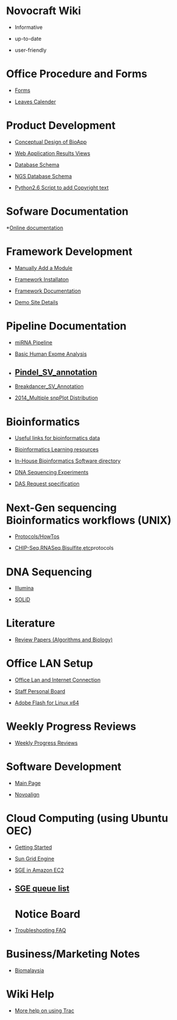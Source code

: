 # Novocraft Wiki
* Informative

* up-to-date

* user-friendly

# Office Procedure and Forms

* [Forms](http://dev.novocraft.com/trac/trac_backup/wiki/Forms)

* [Leaves Calender](https://calendar.google.com/calendar/embed?src=novocraft.com_hnaq0ulvmujbegc2jvteim9o4g@group.calendar.google.com&ctz=Asia/Kuala_Lumpur)

# Product Development

* [Conceptual Design of BioApp](dev.novocraft.com/trac/trac_backup/wiki/Concepts_1)

* [Web Application Results Views](http://dev.novocraft.com/trac/trac_backup/wiki/appscreen)

* [Database Schema](http://dev.novocraft.com/trac/trac_backup/wiki/ddSchema)

* [NGS Database Schema](http://dev.novocraft.com/trac/trac_backup/wiki/ngs_schema)

* [Python2.6 Script to add Copyright text](http://dev.novocraft.com/trac/trac_backup/wiki/CopyrightTextScript)

# Sofware Documentation

*[Online documentation](http://dev.novocraft.com/trac/trac_backup/wiki/appDocmain)

# Framework Development

* [Manually Add a Module](http://dev.novocraft.com/trac/trac_backup/wiki/addModuleManual)

* [Framework Installaton](http://dev.novocraft.com/trac/trac_backup/wiki/frameworkInstallationMainPage)

* [Framework Documentation](http://dev.novocraft.com/trac/trac_backup/wiki/appDocmain)

* [Demo Site Details](http://dev.novocraft.com/trac/trac_backup/wiki/demoSite)

# Pipeline Documentation

* [miRNA Pipeline](http://dev.novocraft.com/trac/trac_backup/wiki/miRNA)

* [Basic Human Exome Analysis](http://dev.novocraft.com/trac/trac_backup/wiki/humanExome)

* [Pindel_SV_annotation](http://dev.novocraft.com/trac/trac_backup/wiki/pindelAnnotation)
--
* [Breakdancer_SV_Annotation](http://dev.novocraft.com/trac/trac_backup/wiki/breakdancerAnnotation)

* [2014_Multiple snpPlot Distribution](http://dev.novocraft.com/trac/trac_backup/wiki/snpPlotDistribution)

# Bioinformatics

* [Useful links for bioinformatics data](http://dev.novocraft.com/trac/trac_backup/wiki/biolinks)

* [Bioinformatics Learning resources](http://dev.novocraft.com/trac/trac_backup/wiki/edu1)

* [In-House Bioinformatics Software directory](http://dev.novocraft.com/trac/trac_backup/wiki/softwareDirectory)

* [DNA Sequencing Experiments](http://dev.novocraft.com/trac/trac_backup/wiki/Experiments)

* [DAS Request specification](http://dev.novocraft.com/trac/trac_backup/wiki/DAS)

# Next-Gen sequencing Bioinformatics workflows (UNIX)

* [Protocols/HowTos](http://dev.novocraft.com/trac/trac_backup/wiki/nextgenworkflow)

* [CHIP-Seq,RNASeq,Bisulfite,etc](http://dev.novocraft.com/trac/trac_backup/wiki/nextgenapps)protocols

# DNA Sequencing

* [Illumina](http://dev.novocraft.com/trac/trac_backup/wiki/Illumina)

* [SOLiD](http://dev.novocraft.com/trac/trac_backup/wiki/ABI)

# Literature

* [Review Papers (Algorithms and Biology)](dev.novocraft.com/trac/trac_backup/wiki/reviewPapers)

# Office LAN Setup

* [Office Lan and Internet Connection](http://dev.novocraft.com/trac/trac_backup/wiki/OfficeLan)

* [Staff Personal Board](http://dev.novocraft.com/trac/trac_backup/wiki/staffpersonalboard)

* [Adobe Flash for Linux x64](http://dev.novocraft.com/trac/trac_backup/wiki/adobeflash)

# Weekly Progress Reviews

* [Weekly Progress Reviews](http://dev.novocraft.com/trac/trac_backup/wiki/progress)

# Software Development

* [Main Page](http://dev.novocraft.com/trac/trac_backup/wiki/maindevpage)

* [Novoalign](http://dev.novocraft.com/trac/trac_backup/wiki/Novoalign)

# Cloud Computing (using Ubuntu OEC)

* [Getting Started](https://github.com/eucalyptus/eucalyptus/wiki)

* [Sun Grid Engine](http://dev.novocraft.com/trac/trac_backup/wiki/sge)

* [SGE in Amazon EC2](http://dev.novocraft.com/trac/trac_backup/wiki/EC2_SGE)

* [SGE queue list](http://dev.novocraft.com/trac/trac_backup/wiki/sge_queue)
-- 
# Notice Board

* [Troubleshooting FAQ](http://dev.novocraft.com/trac/trac_backup/wiki/troubleshootingfaq)

# Business/Marketing Notes

* [Biomalaysia](http://dev.novocraft.com/trac/trac_backup/wiki/troubleshootingfaq)

# Wiki Help

* [More help on using Trac](http://dev.novocraft.com/trac/trac_backup/wiki/TracHelpGuide)






